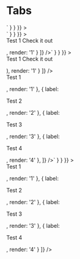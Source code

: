 
<Meta title="Tabs" component={Tabs} />

# Tabs

<Canvas>
  <Story
    name="Tabs"
    parameters={{
      docs: {
        source: {
          code: dedent`
            <Tabs
              tabs={[
                { label: 'Test 1', render: '1' },
                { label: 'Test 2', render: '2' },
                { label: 'Test 3', render: '3' },
                { label: 'Test 4', render: '4' }
              ]}
            />`
        }
      }
    }}
  >
    <div className="tabs-story">
      <Tabs
        tabs={[
          { label: 'Test 1', render: '1' },
          { label: 'Test 2', render: '2' },
          { label: 'Test 3', render: '3' },
          { label: 'Test 4', render: '4' }
        ]}
      />
    </div>
  </Story>
  <Story
    name="Scrollable Tabs"
    parameters={{
      docs: {
        source: {
          code: dedent`
            <Tabs
              tabs={[
                { label: 'Test 1', render: '1' },
                { label: 'Test 2', render: '2' },
                { label: 'Test 3', render: '3' },
                { label: 'Test 4', render: '4' },
                { label: 'Test 5', render: '5' },
                { label: 'Test 6', render: '6' },
                { label: 'Test 7', render: '7' },
                { label: 'Test 8', render: '8' }
              ]}
              variant="scrollable"
            />`
        }
      }
    }}
  >
    <div className="tabs-story">
      <Tabs
        tabs={[
          { label: 'Test 1', render: '1' },
          { label: 'Test 2', render: '2' },
          { label: 'Test 3', render: '3' },
          { label: 'Test 4', render: '4' },
          { label: 'Test 5', render: '5' },
          { label: 'Test 6', render: '6' },
          { label: 'Test 7', render: '7' },
          { label: 'Test 8', render: '8' }
        ]}
        variant="scrollable"
      />
    </div>
  </Story>
  <Story
    name="Paragraph with Span as Tab Label"
    parameters={{
      docs: {
        source: {
          code: dedent`
            <Tabs
              tabs={[
                { label: <p>Test 1 <span style={{color: 'green'}}>Check it out</span></p>, render: '1' }
              ]}
            />`
        }
      }
    }}
  >
    <div className="tabs-story">
      <Tabs
        tabs={[
          {
            label: (
              <p>
                Test 1 <span style={{ color: 'green' }}>Check it out</span>
              </p>
            ),
            render: '1'
          }
        ]}
      />
    </div>
  </Story>
  <Story
    name="Set Default Active Tab"
    parameters={{
      docs: {
        source: {
          code: dedent`
            <Tabs
              tabs={[
                { label: <p>Test 1</p>, render: '1' },
                { label: <p>Test 2</p>, render: '2' },
                { label: <p>Test 3</p>, render: '3' },
                { label: <p>Test 4</p>, render: '4' },
              ]}
            />`
        }
      }
    }}
  >
    <div className="tabs-story">
      <Tabs
        value={3}
        tabs={[
          { label: <p>Test 1</p>, render: '1' },
          { label: <p>Test 2</p>, render: '2' },
          { label: <p>Test 3</p>, render: '3' },
          { label: <p>Test 4</p>, render: '4' }
        ]}
      />
    </div>
  </Story>
  <ArgsTable of={Tabs} />
</Canvas>
